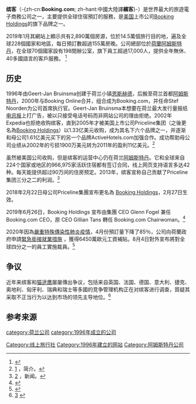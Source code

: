 {{expand language|1=en|page=|time=2019-09-16T16:33:13+00:00}}
{{noteTA 
|T=zh-cn:缤客; zh-hant:Booking.com;
|1=zh-cn:缤客; zh-hant:Booking.com;}}
{{Infobox website
| name            = 缤-{}-客<br>-{Booking.com}-
| logo            = Booking.com Logo.svg
| url             = {{URL|https://www.booking.com}}
| commercial      = 是
| type            = 预定服务
| registration    = 可选择
| language        = 42种
| owner           = [[Booking_Holdings|Booking Holdings]]
| launch_date     = {{Start date and age|1996}}
| alexa           = {{DecreasePositive}} 85 ({{as of|2017|2|19|alt=2017年2月}})<ref name="alexa">{{cite web |url= http://www.alexa.com/siteinfo/booking.com |title= Booking.com Site Info |publisher= [[Alexa_Internet|Alexa Internet]] |accessdate= 19 February 2017 |archive-date= 2021-03-16 |archive-url= https://web.archive.org/web/20210316192901/https://www.alexa.com/siteinfo/booking.com |dead-url= no }}</ref>
|current_status   = 在线
}}

{{Infobox company
| name            = 缤-{}-客<br>-{Booking.com}- B.V
| logo            = 
| image           = [[File:Booking.com_Headquarters2.JPG|270px]]
| image_caption   = 位於阿姆斯特丹的其中一間辦公室
| type            = [[子公司|子公司]]
| founded         = {{NLD}}[[恩斯赫德|恩斯赫德]]
| location        = {{NLD}}[[阿姆斯特丹|阿姆斯特丹]]
| founder         = Geert-Jan Bruinsma
| key_people      = Glenn Fogel [[首席执行官|首席执行官]]
| parent          = [[Booking_Holdings|Booking Holdings]]
| slogan          = Booking.yeah
| homepage        = {{URL|https://www.booking.com}}
}}

'''缤客'''（-{zh-cn:'''Booking.com'''; zh-hant:中國大陸譯'''繽客'''}-）是世界最大的旅遊電子商務公司之一，主要提供全球住宿預訂的服務，是[[美国|美国]]上市公司[[Booking_Holdings|Booking Holdings]]的旗下品牌之一。

2019年1月其網站上顯示共有2,890萬個房源，位於14.5萬個旅行目的地，遍及全球228個國家和地區，每日預訂數超過155萬房晚。公司總部位於[[荷蘭|荷蘭]][[阿姆斯特丹|阿姆斯特丹]]，在全球70個國家設有198間辦公室，旗下員工超過17,000人，提供全年無休、40多國語言的客戶服務。 <ref>{{Cite web |url=https://www.booking.com/content/about.zh-tw.html |title=存档副本 |access-date=2018-04-24 |archive-date=2021-04-29 |archive-url=https://web.archive.org/web/20210429145024/https://www.booking.com/content/about.zh-tw.html |dead-url=no }}</ref>

== 历史 ==
1996年由Geert-Jan Bruinsma创建于荷兰小镇[[恩斯赫德|恩斯赫德]]，后搬至荷兰首都[[阿姆斯特丹|阿姆斯特丹]]，2000年与Booking Online合并，组合成为Booking.com，并任命Stef Noorden为公司首席执行官。Geert-Jan Bruinsma本想要在荷兰最大发行量报纸[[电讯报|电讯报]]上打广告，被以只接受电话号码而非网站公司的理由拒绝。2002年Expedia也拒绝收购缤客，直到2005年才被美国上市公司Priceline集团（之後更名為[[Booking_Holdings|Booking Holdings]]）以1.33亿美元收购，成为其名下六个品牌之一，并逐渐和母公司1.61亿美元买下的另一个品牌ActiveHotels.com加强合作。成功帮助母公司业绩从2002年的亏损1900万美元转为2011年的盈利11亿美元。<ref>[https://www.booking.com/content/about.en-gb.html?dcid=1&lang=en-gb&sid=a8f07b8a5ebf6f469f10f7c00edde40d] {{Wayback|url=https://www.booking.com/content/about.en-gb.html?dcid=1&lang=en-gb&sid=a8f07b8a5ebf6f469f10f7c00edde40d |date=20210224123831 }}，简介。</ref>

虽然被美国公司收购，但是缤客的运营中心仍在荷兰[[阿姆斯特丹|阿姆斯特丹]]。它和全球来自224个国家或地区的966,975家活跃住宿都有签订合同，线上网页支持语言多达42种。每天能提供超过90万间的住房预定。2013年，缤客宣称自己贡献了Priceline集团三分之二的利润。<ref>[http://www.bloomberg.com/news/articles/2013-01-22/booking-com-challenging-parent-priceline-in-u-s-travel] {{Wayback|url=http://www.bloomberg.com/news/articles/2013-01-22/booking-com-challenging-parent-priceline-in-u-s-travel |date=20190629014459 }}，新闻。</ref>

2018年2月22日母公司Priceline集團宣布更名為 [[Booking_Holdings|Booking Holdings]]，2月27日生效。

2019年6月26日，Booking Holdings 宣布由集團 CEO Glenn Fogel 兼任 Booking.com CEO，原 CEO Gillian Tans 轉任 Booking.com Chairwoman。<ref>{{Cite web |url=https://www.prnewswire.com/news-releases/booking-holdings-announces-leadership-transition-at-bookingcom-300875313.html |title=存档副本 |access-date=2019-07-02 |archive-date=2020-08-24 |archive-url=https://web.archive.org/web/20200824065547/https://www.prnewswire.com/news-releases/booking-holdings-announces-leadership-transition-at-bookingcom-300875313.html |dead-url=no }}</ref>

2020年因為[[嚴重特殊傳染性肺炎疫情|嚴重特殊傳染性肺炎疫情]]，4月份預訂量下降了85％，公司向荷蘭政府申請[https://nl.wikipedia.org/wiki/Arbeidstijdverkorting#Noodmaatregel_Overbrugging_voor_Werkgelegenheid_(NOW) 緊急銜接就業措施] {{Wayback|url=https://nl.wikipedia.org/wiki/Arbeidstijdverkorting#Noodmaatregel_Overbrugging_voor_Werkgelegenheid_(NOW) |date=20201001091301 }}，獲得6450萬歐元工資補貼。8月4日對外宣布將對全球四分之一的員工實施裁員。<ref>{{Cite web |url=https://nos.nl/artikel/2342825-booking-com-schrapt-kwart-van-de-banen-wereldwijd-gevolgen-amsterdam-nog-onbekend.html |title=存档副本 |access-date=2020-08-04 |archive-date=2021-03-23 |archive-url=https://web.archive.org/web/20210323010523/https://nos.nl/artikel/2342825-booking-com-schrapt-kwart-van-de-banen-wereldwijd-gevolgen-amsterdam-nog-onbekend.html |dead-url=no }}</ref>

== 争议 ==
近年来缤客和[[猫途鹰|猫途鹰]]屡屡傳出争议，包括来自英国、法国、德国、意大利、捷克、奥地利、匈牙利、瑞典和瑞士等多國的竞争管理机构正在对缤客进行调查，質疑其采取不正当行为以达到市场的领先主导地位。<ref>[https://biz.yahoo.com/e/150219/pcln10-k.html] {{Wayback|url=https://biz.yahoo.com/e/150219/pcln10-k.html |date=20150705120546 }}</ref>

== 参考来源 ==
{{Reflist}}

[[Category:线上旅行社|Category:线上旅行社]]
[[category:荷兰公司|category:荷兰公司]]
[[category:1996年成立的公司|category:1996年成立的公司]]
[[Category:1996年建立的网站|Category:1996年建立的网站]]
[[Category:阿姆斯特丹公司|Category:阿姆斯特丹公司]]
